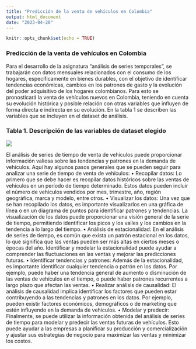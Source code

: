 ```yaml
---
title: "Predicción de la venta de vehículos en Colombia"
output: html_document
date: "2023-04-20"
---
```


```r
knitr::opts_chunk$set(echo = TRUE)
```

### Predicción de la venta de vehículos en Colombia
Para el desarrollo de la asignatura “análisis de series temporales”, se trabajarán con datos mensuales relacionados con el consumo de los hogares, específicamente en bienes durables, con el objetivo de identificar tendencias económicas, cambios en los patrones de gasto y la evolución del poder adquisitivo de los hogares colombianos. Para esto se pronosticará la venta de vehículos nuevos en Colombia, teniendo en cuenta su evolución histórica y posible relación con otras variables que influyen de forma directa e indirecta en su evolución. En la tabla 1 se describen las variables que se incluyen en el dataset de análisis.

### Tabla 1. Descripción de las variables de dataset elegido

<img src="C:\Users\portatil\Desktop\Data\EME\Maestría Ciencia de Datos\Semestre 3\Visualización de Datos\datos_SeriesPrediccion.png">

El análisis de series de tiempo de venta de vehículos puede proporcionar información valiosa sobre las tendencias y patrones en la demanda de vehículos. Aquí hay algunos pasos generales que se pueden seguir para analizar una serie de tiempo de venta de vehículos:
•	Recopilar datos: Lo primero que se debe hacer es recopilar datos históricos sobre las ventas de vehículos en un período de tiempo determinado. Estos datos pueden incluir el número de vehículos vendidos por mes, trimestre, año, región geográfica, marca y modelo, entre otros.
•	Visualizar los datos: Una vez que se han recopilado los datos, es importante visualizarlos en una gráfica de línea o en un diagrama de puntos para identificar patrones y tendencias. La visualización de los datos puede proporcionar una visión general de la serie de tiempo, permitiendo identificar los picos y los valles y los cambios en la tendencia a lo largo del tiempo.
•	Análisis de estacionalidad: En el análisis de series de tiempo, es común que exista un patrón estacional en los datos, lo que significa que las ventas pueden ser más altas en ciertos meses o épocas del año. Identificar y modelar la estacionalidad puede ayudar a comprender las fluctuaciones en las ventas y mejorar las predicciones futuras.
•	Identificar tendencias y patrones: Además de la estacionalidad, es importante identificar cualquier tendencia o patrón en los datos. Por ejemplo, puede haber una tendencia general de aumento o disminución de las ventas de vehículos en el tiempo, o puede haber patrones recurrentes a largo plazo que afectan las ventas.
•	Realizar análisis de causalidad: El análisis de causalidad implica identificar los factores que pueden estar contribuyendo a las tendencias y patrones en los datos. Por ejemplo, pueden existir factores económicos, demográficos o de marketing que estén influyendo en la demanda de vehículos.
•	Modelar y predecir: Finalmente, se puede utilizar la información obtenida del análisis de series de tiempo para modelar y predecir las ventas futuras de vehículos. Esto puede ayudar a las empresas a planificar su producción y comercialización y ajustar sus estrategias de negocio para maximizar las ventas y minimizar los costos.


